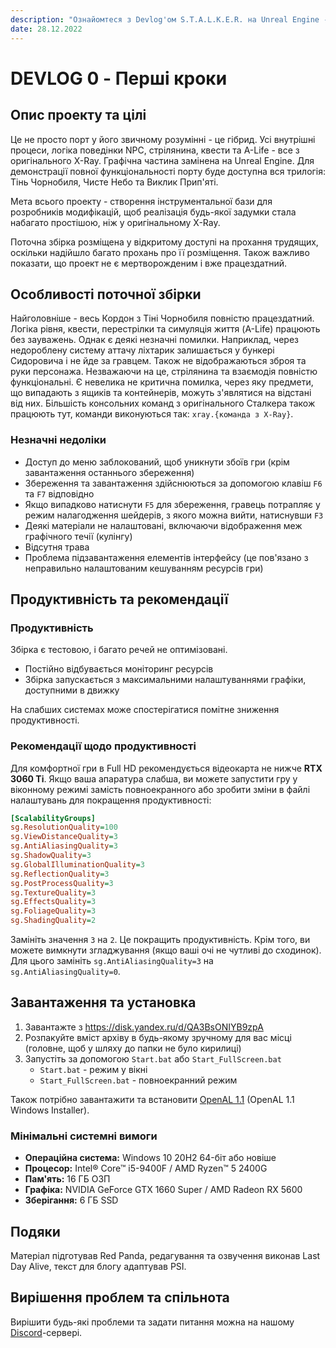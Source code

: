 ```yaml
---
description: "Ознайомтеся з Devlog'ом S.T.A.L.K.E.R. на Unreal Engine - унікальним проектом, що об'єднує оригінальний X-Ray рушій та графіку Unreal Engine. Досліджуйте повноцінний Кордон з Тіні Чорнобиля, насолоджуйтесь стріляниною та взаємодією. Завантажте збірку та зануртесь у захоплюючий світ сталкера!"
date: 28.12.2022
---
```



# DEVLOG 0 - Перші кроки

<Authors date="28.12.2022" by="під авторством:">
  <Author name="Red Panda" />
  <Author name="Last Day Alive" link="https://www.youtube.com/channel/UCagShjMvwP2028fQUoykehw" />
  <Author name="PSI" link="https://github.com/psiget" />
</Authors>

## Опис проекту та цілі

Це не просто порт у його звичному розумінні - це гібрид. Усі внутрішні процеси, логіка поведінки NPC, стрілянина, квести та A-Life - все з оригінального X-Ray. Графічна частина замінена на Unreal Engine. Для демонстрації повної функціональності порту буде доступна вся трилогія: Тінь Чорнобиля, Чисте Небо та Виклик Прип'яті.

Мета всього проекту - створення інструментальної бази для розробників модифікацій, щоб реалізація будь-якої задумки стала набагато простішою, ніж у оригінальному X-Ray.

Поточна збірка розміщена у відкритому доступі на прохання трудящих, оскільки надійшло багато прохань про її розміщення. Також важливо показати, що проект не є мертворожденим і вже працездатний.

## Особливості поточної збірки

Найголовніше - весь Кордон з Тіні Чорнобиля повністю працездатний. Логіка рівня, квести, перестрілки та симуляція життя (A-Life) працюють без зауважень. Однак є деякі незначні помилки. Наприклад, через недороблену систему аттачу ліхтарик залишається у бункері Сидоровича і не йде за гравцем. Також не відображаються зброя та руки персонажа. Незважаючи на це, стрілянина та взаємодія повністю функціональні. Є невелика не критична помилка, через яку предмети, що випадають з ящиків та контейнерів, можуть з'являтися на відстані від них. Більшість консольних команд з оригінального Сталкера також працюють тут, команди виконуються так: `xray.{команда з X-Ray}`.

### Незначні недоліки

- Доступ до меню заблокований, щоб уникнути збоїв гри (крім завантаження останнього збереження)
- Збереження та завантаження здійснюються за допомогою клавіш `F6` та `F7` відповідно
- Якщо випадково натиснути `F5` для збереження, гравець потрапляє у режим налагодження шейдерів, з якого можна вийти, натиснувши `F3`
- Деякі матеріали не налаштовані, включаючи відображення меж графічного течії (кулінгу)
- Відсутня трава
- Проблема підзавантаження елементів інтерфейсу (це пов'язано з неправильно налаштованим кешуванням ресурсів гри)

## Продуктивність та рекомендації

### Продуктивність

Збірка є тестовою, і багато речей не оптимізовані.

- Постійно відбувається моніторинг ресурсів
- Збірка запускається з максимальними налаштуваннями графіки, доступними в движку

На слабших системах може спостерігатися помітне зниження продуктивності.

### Рекомендації щодо продуктивності

Для комфортної гри в Full HD рекомендується відеокарта не нижче **RTX 3060 Ti**. Якщо ваша апаратура слабша, ви можете запустити гру у віконному режимі замість повноекранного або зробити зміни в файлі налаштувань для покращення продуктивності:

```ini filename="{game}\Stalker\Saved\Config\Windows\GameUserSettings.ini" {5-7,10-12}
[ScalabilityGroups]
sg.ResolutionQuality=100
sg.ViewDistanceQuality=3
sg.AntiAliasingQuality=3
sg.ShadowQuality=3
sg.GlobalIlluminationQuality=3
sg.ReflectionQuality=3
sg.PostProcessQuality=3
sg.TextureQuality=3
sg.EffectsQuality=3
sg.FoliageQuality=3
sg.ShadingQuality=2
```

Замініть значення `3` на `2`. Це покращить продуктивність. Крім того, ви можете вимкнути згладжування (якщо ваші очі не чутливі до сходинок). Для цього замініть `sg.AntiAliasingQuality=3` на `sg.AntiAliasingQuality=0`.

## Завантаження та установка

1. Завантажте з https://disk.yandex.ru/d/QA3BsONIYB9zpA
2. Розпакуйте вміст архіву в будь-якому зручному для вас місці (головне, щоб у шляху до папки не було кирилиці)
3. Запустіть за допомогою `Start.bat` або `Start_FullScreen.bat`
    - `Start.bat` - режим у вікні
    - `Start_FullScreen.bat` - повноекранний режим

Також потрібно завантажити та встановити [OpenAL 1.1](https://www.openal.org/downloads/) (OpenAL 1.1 Windows Installer).

### Мінімальні системні вимоги

- **Операційна система:** Windows 10 20H2 64-біт або новіше
- **Процесор:** Intel® Core™ i5-9400F / AMD Ryzen™ 5 2400G
- **Пам'ять:** 16 ГБ ОЗП
- **Графіка:** NVIDIA GeForce GTX 1660 Super / AMD Radeon RX 5600
- **Зберігання:** 6 ГБ SSD

## Подяки

Матеріал підготував Red Panda, редагування та озвучення виконав Last Day Alive, текст для блогу адаптував PSI.

## Вирішення проблем та спільнота

Вирішити будь-які проблеми та задати питання можна на нашому [Discord](https://discord.gg/red-projects-530968529311367178)-сервері.

